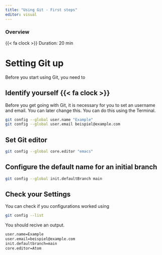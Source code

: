 ```yaml
---
title: "Using Git - First steps"
editor: visual
---
```


::: {.callout-note}
### Overview



{{< fa clock >}} Duration: 20 min
:::

# Setting Git up
Before you start using Git, you need to 

## Identify yourself {{< fa clock >}}

Before you get going with Git, it is necessary for you to set an username and email.
You can later change this. You can do this using the Terminal. 

```bash

git config --global user.name "Example"
git config --global user.email beispiel@example.com

```


## Set Git editor

```bash

git config --global core.editor "emacs"

```

## Configure the default name for an initial branch

```bash

git config --global init.defaultBranch main

```

## Check your Settings

You can check if you configurations worked using

```bash

git config --list

```

You should recive an output.

```bash

user.name=Example
user.email=beispiel@example.com
init.defaultbranch=main
core.editor=Atom

```
